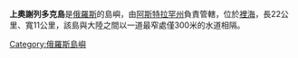 '''上奧謝列多克島'''是[[俄羅斯|俄羅斯]]的島嶼，由[[阿斯特拉罕州|阿斯特拉罕州]]負責管轄，位於[[裡海|裡海]]，長22公里、寬11公里，該島與大陸之間以一道最窄處僅300米的水道相隔。

{{coord|45|53|N|48|42|E|display=title|region:RU_type:isle_source:ruwiki}}

[[Category:俄羅斯島嶼|Category:俄羅斯島嶼]]

{{Russia-geo-stub}}